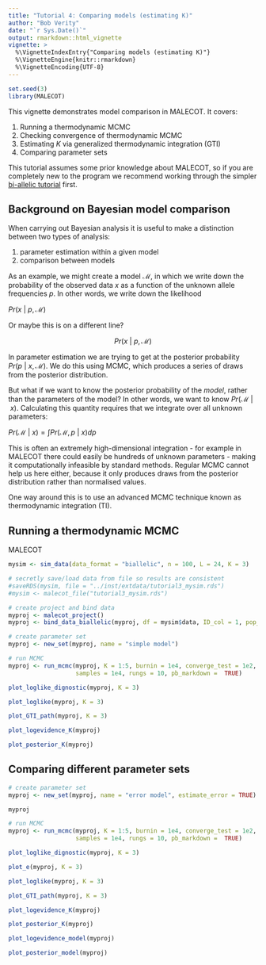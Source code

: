 ```yaml
---
title: "Tutorial 4: Comparing models (estimating K)"
author: "Bob Verity"
date: "`r Sys.Date()`"
output: rmarkdown::html_vignette
vignette: >
  %\VignetteIndexEntry{"Comparing models (estimating K)"}
  %\VignetteEngine{knitr::rmarkdown}
  %\VignetteEncoding{UTF-8}
---
```


```r
set.seed(3)
library(MALECOT)
```

This vignette demonstrates model comparison in MALECOT. It covers:

1. Running a thermodynamic MCMC
2. Checking convergence of thermodynamic MCMC
3. Estimating *K* via generalized thermodynamic integration (GTI)
4. Comparing parameter sets

This tutorial assumes some prior knowledge about MALECOT, so if you are completely new to the program we recommend working through the simpler [bi-allelic tutorial](https://bobverity.github.io/MALECOT/articles/tutorial-biallelic.html) first.

## Background on Bayesian model comparison

When carrying out Bayesian analysis it is useful to make a distinction between two types of analysis:

1. parameter estimation within a given model
2. comparison between models

As an example, we might create a model $\mathcal{M}$, in which we write down the probability of the observed data $x$ as a function of the unknown allele frequencies $p$. In other words, we write down the likelihood

$Pr(x \: | \: p, \mathcal{M})$

Or maybe this is on a different line?

$$Pr(x \: | \: p, \mathcal{M})$$

In parameter estimation we are trying to get at the posterior probability $Pr(p \: | \: x, \mathcal{M})$. We do this using MCMC, which produces a series of draws from the posterior distribution.

But what if we want to know the posterior probability of the *model*, rather than the parameters of the model? In other words, we want to know $Pr(\mathcal{M} \: | \: x)$. Calculating this quantity requires that we integrate over all unknown parameters:

$Pr(\mathcal{M} \: | \: x) = \int Pr(\mathcal{M}, p \: | \: x) dp$

This is often an extremely high-dimensional integration - for example in MALECOT there could easily be hundreds of unknown parameters - making it computationally infeasible by standard methods. Regular MCMC cannot help us here either, because it only produces draws from the posterior distribution rather than normalised values.

One way around this is to use an advanced MCMC technique known as thermodynamic integration (TI). 

## Running a thermodynamic MCMC

MALECOT 

```r
mysim <- sim_data(data_format = "biallelic", n = 100, L = 24, K = 3)
```

```r
# secretly save/load data from file so results are consistent
#saveRDS(mysim, file = "../inst/extdata/tutorial3_mysim.rds")
#mysim <- malecot_file("tutorial3_mysim.rds")
```

```r
# create project and bind data
myproj <- malecot_project()
myproj <- bind_data_biallelic(myproj, df = mysim$data, ID_col = 1, pop_col = 2)
```

```r
# create parameter set
myproj <- new_set(myproj, name = "simple model")

# run MCMC
myproj <- run_mcmc(myproj, K = 1:5, burnin = 1e4, converge_test = 1e2,
                   samples = 1e4, rungs = 10, pb_markdown =  TRUE)
```

```r
plot_loglike_dignostic(myproj, K = 3)
```

```r
plot_loglike(myproj, K = 3)
```

```r
plot_GTI_path(myproj, K = 3)
```

```r
plot_logevidence_K(myproj)
```

```r
plot_posterior_K(myproj)
```


## Comparing different parameter sets

```r
# create parameter set
myproj <- new_set(myproj, name = "error model", estimate_error = TRUE)

myproj
```

```r
# run MCMC
myproj <- run_mcmc(myproj, K = 1:5, burnin = 1e4, converge_test = 1e2,
                   samples = 1e4, rungs = 10, pb_markdown =  TRUE)
```

```r
plot_loglike_dignostic(myproj, K = 3)
```

```r
plot_e(myproj, K = 3)
```

```r
plot_loglike(myproj, K = 3)

plot_GTI_path(myproj, K = 3)
```


```r
plot_logevidence_K(myproj)
```

```r
plot_posterior_K(myproj)
```

```r
plot_logevidence_model(myproj)
```

```r
plot_posterior_model(myproj)
```

